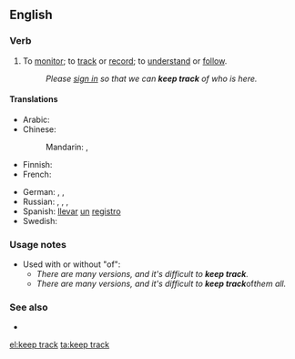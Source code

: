 ==English==

===Verb===
{{head|en|verb|head=[[keep]] [[track]]}}

# To [[monitor]]; to [[track]] or [[record]]; to [[understand]] or [[follow]].
#: ''Please [[sign in]] so that we can '''keep track''' of who is here.''

====Translations====
{{trans-top|monitor}}
* Arabic: {{t|ar|رَاقَّبَ}}
* Chinese:
*: Mandarin: {{t+|cmn|監測|sc=Hani}}, {{t|cmn|监测|tr=jiāncè|sc=Hani}}
* Finnish: {{t+|fi|seurata}}
* French: {{t|fr|conserver un suivi}}
{{trans-mid}}
* German: {{t+|de|verfolgen}}, {{t|de|nachverfolgen}}, {{t|de|im Auge behalten}}
* Russian: {{t+|ru|отсле́живать|impf}}, {{t+|ru|отследи́ть|pf}}, {{t+|ru|следи́ть|impf}}, {{t+|ru|проследи́ть|pf}}
* Spanish: [[llevar]] [[un]] [[registro]]
* Swedish: {{t|sv|hålla reda på}}
{{trans-bottom}}

===Usage notes===
* Used with or without "of":
** ''There are many versions, and it's difficult to '''keep track'''.''
** ''There are many versions, and it's difficult to '''keep track''' ''of'' them all.''

===See also===
* {{l|en|keep tabs on}}

[[el:keep track]]
[[ta:keep track]]